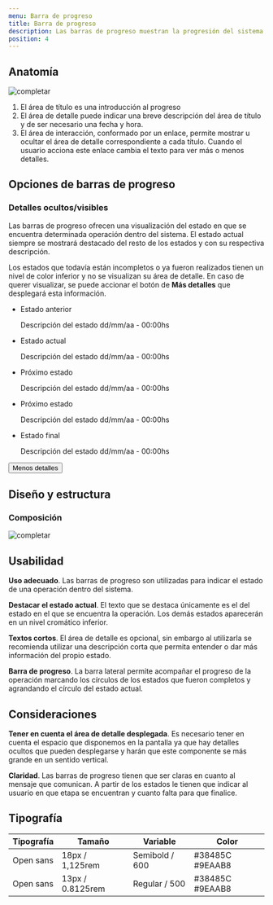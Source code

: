 ```yaml
---
menu: Barra de progreso
title: Barra de progreso
description: Las barras de progreso muestran la progresión del sistema sobre el estado de una operación.
position: 4
---
```



## Anatomía

![completar](/componentes/barradeprogreso/anatomía-1.svg)

1. El área de título es una introducción al progreso
2. El área de detalle puede indicar una breve descripción del área de título y de ser necesario una fecha y hora.
3. El área de interacción, conformado por un enlace, permite mostrar u ocultar el área de detalle correspondiente a cada título. Cuando el usuario acciona este enlace cambia el texto para ver más o menos detalles.

## Opciones de barras de progreso

### Detalles ocultos/visibles

Las barras de progreso ofrecen una visualización del estado en que se encuentra determinada operación dentro del sistema. El estado actual siempre se mostrará destacado del resto de los estados y con su respectiva descripción.

Los estados que todavía están incompletos o ya fueron realizados tienen un nivel de color inferior y no se visualizan su área de detalle. En caso de querer visualizar, se puede accionar el botón de **Más detalles** que desplegará esta información.

<Row>
<Col items={3}></Col>
<Col items={3}>
<div className="progression-container">
<ul className="progression">
<li className="progression-item completed" aria-expanded="false">
<p className="progression-title">Estado anterior</p>
<p className="progression-subtitle">Descripción del estado dd/mm/aa - 00:00hs</p>
</li>

<li className="progression-item active" aria-expanded="true">
<p className="progression-title">Estado actual</p>
<p className="progression-subtitle">Descripción del estado dd/mm/aa - 00:00hs</p>
</li>

<li className="progression-item" aria-expanded="false">
<p className="progression-title">Próximo estado</p>
<p className="progression-subtitle">Descripción del estado dd/mm/aa - 00:00hs</p>
</li>

<li className="progression-item" aria-expanded="false">
<p className="progression-title">Próximo estado</p>
<p className="progression-subtitle">Descripción del estado dd/mm/aa - 00:00hs</p>
</li>

<li className="progression-item" aria-expanded="false">
<p className="progression-title">Estado final</p>
<p className="progression-subtitle">Descripción del estado dd/mm/aa - 00:00hs</p>
</li>
</ul>

<button className="progression-link">Menos detalles</button>
</div>

</Col>
<Col items={3}></Col>
</Row>

## Diseño y estructura

### Composición

![completar](/componentes/barradeprogreso/composición-1.svg)

## Usabilidad

**Uso adecuado**. Las barras de progreso son utilizadas para indicar el estado de una operación dentro del sistema.

**Destacar el estado actual**. El texto que se destaca únicamente es el del estado en el que se encuentra la operación. Los demás estados aparecerán en un nivel cromático inferior.

**Textos cortos**. El área de detalle es opcional, sin embargo al utilizarla se recomienda utilizar una descripción corta que permita entender o dar más información del propio estado.

**Barra de progreso**. La barra lateral permite acompañar el progreso de la operación marcando los círculos de los estados que fueron completos y agrandando el círculo del estado actual.

## Consideraciones

**Tener en cuenta el área de detalle desplegada**. Es necesario tener en cuenta el espacio que disponemos en la pantalla ya que hay detalles ocultos que pueden desplegarse y harán que este componente se más grande en un sentido vertical.

**Claridad**. Las barras de progreso tienen que ser claras en cuanto al mensaje que comunican. A partir de los estados le tienen que indicar al usuario en que etapa se encuentran y cuanto falta para que finalice.

## Tipografía

| Tipografía | Tamaño           | Variable       | Color          |
| ---------- | ---------------- | -------------- | -------------- |
| Open sans  | 18px / 1,125rem  | Semibold / 600 | #38485C #9EAAB8|
| Open sans  | 13px / 0.8125rem | Regular / 500  | #38485C #9EAAB8|
